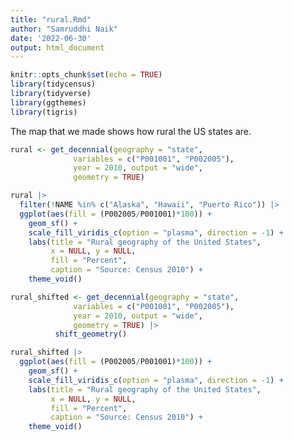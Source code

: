 ```yaml
---
title: "rural.Rmd"
author: "Samruddhi Naik"
date: '2022-06-30'
output: html_document
---
```


```r
knitr::opts_chunk$set(echo = TRUE)
library(tidycensus)
library(tidyverse)
library(ggthemes)
library(tigris)
```

The map that we made shows how rural the US states are.

```r
rural <- get_decennial(geography = "state",
              variables = c("P001001", "P002005"),
              year = 2010, output = "wide",
              geometry = TRUE) 

rural |> 
  filter(!NAME %in% c("Alaska", "Hawaii", "Puerto Rico")) |>
  ggplot(aes(fill = (P002005/P001001)*100)) +
    geom_sf() +
    scale_fill_viridis_c(option = "plasma", direction = -1) +
    labs(title = "Rural geography of the United States", 
         x = NULL, y = NULL,
         fill = "Percent", 
         caption = "Source: Census 2010") +
    theme_void()

```

```r
rural_shifted <- get_decennial(geography = "state",
              variables = c("P001001", "P002005"),
              year = 2010, output = "wide",
              geometry = TRUE) |> 
          shift_geometry()

rural_shifted |>
  ggplot(aes(fill = (P002005/P001001)*100)) +
    geom_sf() +
    scale_fill_viridis_c(option = "plasma", direction = -1) +
    labs(title = "Rural geography of the United States", 
         x = NULL, y = NULL,
         fill = "Percent", 
         caption = "Source: Census 2010") +
    theme_void()

```
